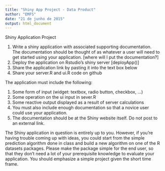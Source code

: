 ```yaml
---
title: "Shiny App Project - Data Product"
author: "EMFS"
date: "21 de junho de 2015"
output: html_document
---
```


Shiny Application Project

1. Write a shiny application with associated supporting documentation. The documentation should be thought of as whatever a user will need to get started using your application. [where will I put the documentation?]
2. Deploy the application on Rstudio's shiny server [deployApp()]
3. Share the application link by pasting it into the text box below
4. Share your server.R and ui.R code on github

The application must include the following:

1. Some form of input (widget: textbox, radio button, checkbox, ...)
2. Some operation on the ui input in sever.R
3. Some reactive output displayed as a result of server calculations
4. You must also include enough documentation so that a novice user could use your application.
5. The documentation should be at the Shiny website itself. Do not post to an external link.

The Shiny application in question is entirely up to you. However, if you're having trouble coming up with ideas, you could start from the simple prediction algorithm done in class and build a new algorithm on one of the R datasets packages. Please make the package simple for the end user, so that they don't need a lot of your prerequisite knowledge to evaluate your application. You should emphasize a simple project given the short time frame.

